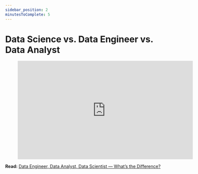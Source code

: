 ```yaml
---
sidebar_position: 2
minutesToComplete: 5
---
```


# Data Science vs. Data Engineer vs. Data Analyst

<div style={{textAlign: 'center'}}>

<figure class="video-container">
    <iframe width="560" height="315" src="https://www.youtube.com/embed/y3TxcejHw-4" title="YouTube video player" frameborder="0" allow="accelerometer; autoplay; clipboard-write; encrypted-media; gyroscope; picture-in-picture" allowfullscreen></iframe>
</figure>

</div>


**Read:** [Data Engineer, Data Analyst, Data Scientist — What’s the Difference?](https://www.dataquest.io/blog/data-analyst-data-scientist-data-engineer)